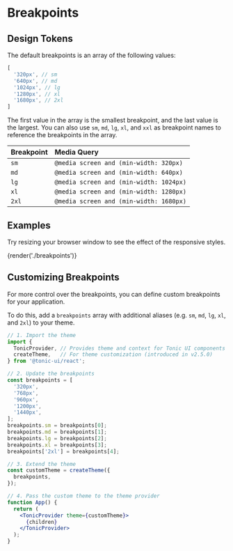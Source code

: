 
# Breakpoints

## Design Tokens

<ThemeParser theme="breakpoints" />

The default breakpoints is an array of the following values:

```js
[
  '320px', // sm
  '640px', // md
  '1024px', // lg
  '1280px', // xl
  '1680px', // 2xl
]
```

The first value in the array is the smallest breakpoint, and the last value is the largest. You can also use `sm`, `md`, `lg`, `xl`, and `xxl` as breakpoint names to reference the breakpoints in the array.

| Breakpoint | Media Query |
| :--------- | :---------- |
| `sm` | `@media screen and (min-width: 320px)` |
| `md` | `@media screen and (min-width: 640px)` |
| `lg` | `@media screen and (min-width: 1024px)` |
| `xl` | `@media screen and (min-width: 1280px)` |
| `2xl` | `@media screen and (min-width: 1680px)` |

## Examples

Try resizing your browser window to see the effect of the responsive styles.

{render('./breakpoints')}

## Customizing Breakpoints

For more control over the breakpoints, you can define custom breakpoints for your application.

To do this, add a `breakpoints` array with additional aliases (e.g. `sm`, `md`, `lg`, `xl`, and `2xl`) to your theme.

```jsx
// 1. Import the theme
import {
  TonicProvider, // Provides theme and context for Tonic UI components
  createTheme,   // For theme customization (introduced in v2.5.0)
} from '@tonic-ui/react';

// 2. Update the breakpoints
const breakpoints = [
  '320px',
  '768px',
  '960px',
  '1200px',
  '1440px',
];
breakpoints.sm = breakpoints[0];
breakpoints.md = breakpoints[1];
breakpoints.lg = breakpoints[2];
breakpoints.xl = breakpoints[3];
breakpoints['2xl'] = breakpoints[4];

// 3. Extend the theme
const customTheme = createTheme({
  breakpoints,
});

// 4. Pass the custom theme to the theme provider
function App() {
  return (
    <TonicProvider theme={customTheme}>
      {children}
    </TonicProvider>
  );
}
```

